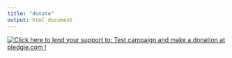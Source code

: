 ```yaml
---
title: "donate"
output: html_document
---
```


<a href='https://pledgie.com/campaigns/26844'><img alt='Click here to lend your support to: Test campaign and make a donation at pledgie.com !' src='https://pledgie.com/campaigns/26844.png?skin_name=chrome' border='0' ></a>